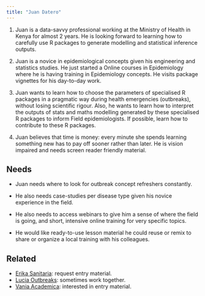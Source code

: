 ```yaml
---
title: "Juan Datero"
---
```


1.  Juan is a data-savvy professional working at the Ministry of Health in Kenya for almost 2 years. He is looking forward to learning how to carefully use R packages to generate modelling and statistical inference outputs.

2.  Juan is a novice in epidemiological concepts given his engineering and statistics studies. He just started a Online courses in Epidemiology where he is having training in Epidemiology concepts. He visits package vignettes for his day-to-day work.

3.  Juan wants to learn how to choose the parameters of specialised R packages in a pragmatic way during health emergencies (outbreaks), without losing scientific rigour. Also, he wants to learn how to interpret the outputs of stats and maths modelling generated by these specialised R packages to inform Field epidemiologists. If possible, learn how to contribute to these R packages.

4.  Juan believes that time is money: every minute she spends learning something new has to pay off sooner rather than later. He is vision impaired and needs screen reader friendly material.

## Needs

- Juan needs where to look for outbreak concept refreshers constantly. 

- He also needs case-studies per disease type given his novice experience in the field. 

- He also needs to access webinars to give him a sense of where the field is going, and short, intensive online training for very specific topics.

- He would like ready-to-use lesson material he could reuse or remix to share or organize a local training with his colleagues.

## Related

-   [Erika Sanitaria](erika-sanitaria.qmd): request entry material.
-   [Lucia Outbreaks](lucia-outbreaks.qmd): sometimes work together.
-   [Vania Academica](vania-academica.qmd): interested in entry material.